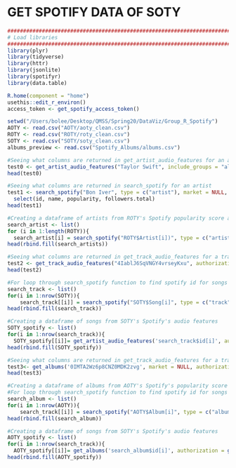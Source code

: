 # GET SPOTIFY DATA OF SOTY

```r
################################################################################################################
# Load libraries
################################################################################################################
library(plyr)
library(tidyverse)
library(httr)
library(jsonlite)
library(spotifyr)
library(data.table)
```

```r
R.home(component = "home")
usethis::edit_r_environ()
access_token <- get_spotify_access_token()
```

```r
setwd("/Users/bolee/Desktop/QMSS/Spring20/DataViz/Group_R_Spotify")
AOTY <- read.csv("AOTY/aoty_clean.csv")
ROTY <- read.csv("ROTY/roty_clean.csv")
SOTY <- read.csv("SOTY/soty_clean.csv")
albums_preview <- read.csv("Spotify_Albums/albums.csv")
```

```r
#Seeing what columns are returned in get_artist_audio_features for an artist
test0 <- get_artist_audio_features("Taylor Swift", include_groups = "album", authorization = get_spotify_access_token())
head(test0)
```

```r
#Seeing what columns are returned in search_spotify for an artist
test1 <- search_spotify("Bon Iver", type = c("artist"), market = NULL, limit = 1, offset = 0, include_external = NULL, authorization = get_spotify_access_token())  %>%
  select(id, name, popularity, followers.total)
head(test1)
```

```r
#Creating a dataframe of artists from ROTY's Spotify popularity score and their number of followers on Spotify
search_artist <- list()
for (i in 1:length(ROTY)){
  search_artist[i] = search_spotify("ROTY$Artist[i])", type = c("artist"), market = NULL, limit = 1, offset = 0, include_external = NULL, authorization = get_spotify_access_token())}
head(rbind.fill(search_artists))
```

```r
#Seeing what columns are returned in get_track_audio_features for a track
test2 <- get_track_audio_features("4IablJ6SqVNGY4vrseyKxu", authorization = get_spotify_access_token())
head(test2)
```

```r
#For loop through search_spotify function to find spotify id for songs in SOTY
search_track <- list()
for(i in 1:nrow(SOTY)){
    search_track[[i]] = search_spotify("SOTY$Song[i]", type = c("track"), market = NULL, limit = 1, offset = 0, include_external = NULL, authorization = get_spotify_access_token())}
head(rbind.fill(search_track))

#Creating a dataframe of songs from SOTY's Spotify's audio features
SOTY_spotify <- list()
for(i in 1:nrow(search_track)){
  SOTY_spotify[[i]]= get_artist_audio_features('search_track$id[i]', authorization = get_spotify_access_token())}
head(rbind.fill(SOTY_spotify))
```

```r
#Seeing what columns are returned in get_track_audio_features for a track
test3<- get_albums('0IMTA2Wz6p8CNZ0MDK2zvg', market = NULL, authorization = get_spotify_access_token())
head(test3)
```

```r
#Creating a dataframe of albums from AOTY's Spotify's popularity score
#For loop through search_spotify function to find spotify id for songs in SOTY
search_album <- list()
for(i in 1:nrow(AOTY)){
    search_track[[i]] = search_spotify("AOTY$Album[i]", type = c("album"), market = NULL, limit = 1, offset = 0, include_external = NULL, authorization = get_spotify_access_token())}
head(rbind.fill(search_album))

#Creating a dataframe of songs from SOTY's Spotify's audio features
AOTY_spotify <- list()
for(i in 1:nrow(search_track)){
  AOTY_spotify[[i]]= get_albums('search_album$id[i]', authorization = get_spotify_access_token())}
head(rbind.fill(AOTY_spotify))
```


